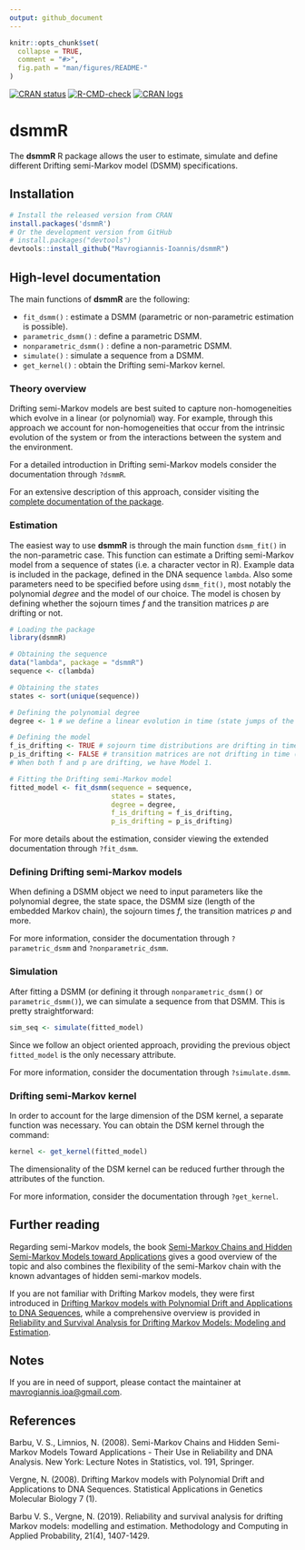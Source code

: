 ```yaml
---
output: github_document
---
```


```r
knitr::opts_chunk$set(
  collapse = TRUE,
  comment = "#>",
  fig.path = "man/figures/README-"
)
```


<!-- badges: start -->

[![CRAN status](https://www.r-pkg.org/badges/version/dsmmR)](https://cran.r-project.org/package=dsmmR)
[![R-CMD-check](https://github.com/Mavrogiannis-Ioannis/dsmmR/actions/workflows/R-CMD-check.yaml/badge.svg)](https://github.com/Mavrogiannis-Ioannis/dsmmR/actions/workflows/R-CMD-check.yaml)
[![CRAN logs](https://cranlogs.r-pkg.org/badges/dsmmR)](https://cran.r-project.org/package=dsmmR)

<!-- badges: end -->

# dsmmR

The __dsmmR__ R package allows the user to estimate, simulate and define different
Drifting semi-Markov model (DSMM) specifications.


## Installation

```r
# Install the released version from CRAN
install.packages('dsmmR')
# Or the development version from GitHub
# install.packages("devtools")
devtools::install_github("Mavrogiannis-Ioannis/dsmmR")
```


## High-level documentation

The main functions of __dsmmR__ are the following:

* `fit_dsmm()` : estimate a DSMM (parametric or non-parametric estimation is possible). 
* `parametric_dsmm()` : define a parametric DSMM.
* `nonparametric_dsmm()` : define a non-parametric DSMM.
* `simulate()` : simulate a sequence from a DSMM.
* `get_kernel()` : obtain the Drifting semi-Markov kernel.

### Theory overview

Drifting semi-Markov models are best suited to capture non-homogeneities which evolve
in a linear (or polynomial) way. For example, 
through this approach we account for non-homogeneities that occur from the intrinsic
evolution of the system or from the interactions between the system and the environment.

For a detailed introduction in Drifting semi-Markov models consider the documentation 
through `?dsmmR`.

For an extensive description of this approach, consider visiting the 
[complete documentation of the package](https://cran.r-project.org/web/packages/dsmmR/dsmmR.pdf).


### Estimation 
The easiest way to use __dsmmR__ is through the main function `dsmm_fit()`
in the non-parametric case. 
This function can estimate a Drifting semi-Markov model from a sequence of states 
(i.e. a character vector in R). 
Example data is included in the package, defined in the DNA sequence `lambda`. 
Also some parameters need to be specified before using `dsmm_fit()`,
most notably the polynomial _degree_ and the model of our choice.
The model is chosen by defining whether the sojourn times 
_f_ and the transition matrices _p_ are drifting or not.

```r
# Loading the package
library(dsmmR)

# Obtaining the sequence
data("lambda", package = "dsmmR")
sequence <- c(lambda)

# Obtaining the states
states <- sort(unique(sequence))

# Defining the polynomial degree
degree <- 1 # we define a linear evolution in time (state jumps of the embedded Markov chain)

# Defining the model 
f_is_drifting <- TRUE # sojourn time distributions are drifting in time (state jumps of the EMC)
p_is_drifting <- FALSE # transition matrices are not drifting in time (state jumps of the EMC)
# When both f and p are drifting, we have Model 1.

# Fitting the Drifting semi-Markov model
fitted_model <- fit_dsmm(sequence = sequence,
                         states = states,
                         degree = degree,
                         f_is_drifting = f_is_drifting,
                         p_is_drifting = p_is_drifting)
```

For more details about the estimation, consider viewing the extended documentation through `?fit_dsmm`.

### Defining Drifting semi-Markov models

When defining a DSMM object we need to input parameters like the polynomial degree, 
the state space, the DSMM size (length of the embedded Markov chain), 
the sojourn times _f_, the transition matrices _p_ and more.

For more information, consider the documentation through `?parametric_dsmm` and `?nonparametric_dsmm`.


### Simulation

After fitting a DSMM (or defining it through `nonparametric_dsmm()` or `parametric_dsmm()`), 
we can simulate a sequence from that DSMM. This is pretty straightforward:
```r
sim_seq <- simulate(fitted_model)
```

Since we follow an object oriented approach, providing the previous object `fitted_model`
is the only necessary attribute.

For more information, consider the documentation through `?simulate.dsmm`.

### Drifting semi-Markov kernel

In order to account for the large dimension of the DSM kernel, a separate function 
was necessary. You can obtain the DSM kernel through the command: 

```r
kernel <- get_kernel(fitted_model)
```

The dimensionality of the DSM kernel can be reduced further through the attributes
of the function.

For more information, consider the documentation through `?get_kernel`.

## Further reading

Regarding semi-Markov models, the book [Semi-Markov Chains and Hidden Semi-Markov Models toward Applications](https://doi.org/10.1007/978-0-387-73173-5)
gives a good overview of the topic and also combines the flexibility of the 
semi-Markov chain with the known advantages of hidden semi-markov models. 

If you are not familiar with Drifting Markov models, they were first introduced in 
[Drifting Markov models with Polynomial Drift and Applications to DNA Sequences](https://doi.org/10.2202/1544-6115.1326), while a comprehensive overview is provided in [Reliability and Survival Analysis for Drifting Markov Models: Modeling and Estimation](https://doi.org/10.1007/s11009-018-9682-8).


## Notes
If you are in need of support, please contact the maintainer at <mavrogiannis.ioa@gmail.com>.

## References
Barbu, V. S., Limnios, N. (2008). Semi-Markov Chains and Hidden Semi-Markov
Models Toward Applications - Their Use in Reliability and DNA Analysis.
New York: Lecture Notes in Statistics, vol. 191, Springer.

Vergne, N. (2008). Drifting Markov models with Polynomial Drift and
Applications to DNA Sequences. Statistical Applications in Genetics
Molecular Biology 7 (1).

Barbu V. S., Vergne, N. (2019). Reliability and survival analysis for
drifting Markov models: modelling and estimation.
Methodology and Computing in Applied Probability, 21(4), 1407-1429.
